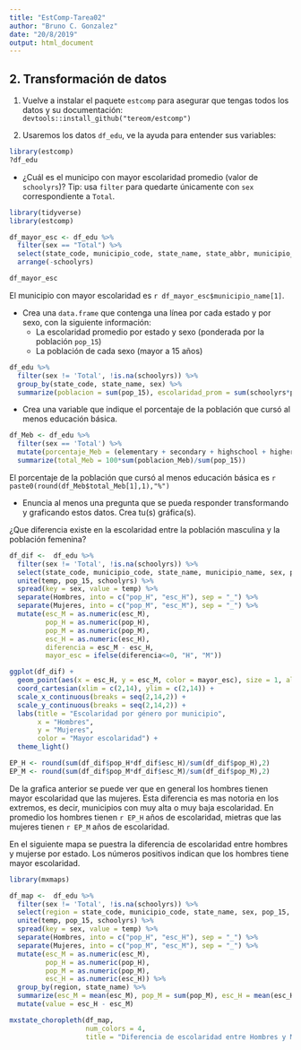 ```yaml
---
title: "EstComp-Tarea02"
author: "Bruno C. Gonzalez"
date: "20/8/2019"
output: html_document
---
```


## 2. Transformación de datos {-}

1. Vuelve a instalar el paquete `estcomp` para asegurar que tengas todos los
datos y su documentación: `devtools::install_github("tereom/estcomp")`

2. Usaremos los datos `df_edu`, ve la ayuda para entender sus variables:

```r
library(estcomp)
?df_edu
```

* ¿Cuál es el municipo con mayor escolaridad promedio (valor de `schoolyrs`)?
  Tip: usa `filter` para quedarte únicamente con `sex` correspondiente a 
  `Total`.
    
```r

library(tidyverse)
library(estcomp)

df_mayor_esc <- df_edu %>%
  filter(sex == "Total") %>% 
  select(state_code, municipio_code, state_name, state_abbr, municipio_name, schoolyrs) %>% 
  arrange(-schoolyrs)

df_mayor_esc

```
    
  El municipio con mayor escolaridad es `r df_mayor_esc$municipio_name[1]`.


  
* Crea una `data.frame` que contenga una línea por cada estado y por sexo, con la siguiente información:
  * La escolaridad promedio por estado y sexo (ponderada por la población `pop_15`)
  * La población de cada sexo (mayor a 15 años)
  
```r

df_edu %>% 
  filter(sex != 'Total', !is.na(schoolyrs)) %>% 
  group_by(state_code, state_name, sex) %>%
  summarize(poblacion = sum(pop_15), escolaridad_prom = sum(schoolyrs*pop_15)/sum(pop_15))


```
  
* Crea una variable que indique el porcentaje de la población que cursó al menos educación básica. 
  
```r

df_Meb <- df_edu %>% 
  filter(sex == 'Total') %>% 
  mutate(porcentaje_Meb = (elementary + secondary + highschool + higher_edu)/100, poblacion_Meb = porcentaje_Meb*pop_15) %>%
  summarize(total_Meb = 100*sum(poblacion_Meb)/sum(pop_15))

```

  El porcentaje de la población que  cursó al menos educación básica es `r paste0(round(df_Meb$total_Meb[1],1),"%")`
  
* Enuncia al menos una pregunta que se pueda responder transformando y graficando estos datos. Crea tu(s) gráfica(s).

¿Que diferencia existe en la escolaridad entre la población masculina y la población femenina?

```r

df_dif <-  df_edu %>%
  filter(sex != 'Total', !is.na(schoolyrs)) %>%
  select(state_code, municipio_code, state_name, municipio_name, sex, pop_15, schoolyrs) %>% 
  unite(temp, pop_15, schoolyrs) %>% 
  spread(key = sex, value = temp) %>% 
  separate(Hombres, into = c("pop_H", "esc_H"), sep = "_") %>%
  separate(Mujeres, into = c("pop_M", "esc_M"), sep = "_") %>%
  mutate(esc_M = as.numeric(esc_M), 
         pop_H = as.numeric(pop_H), 
         pop_M = as.numeric(pop_M), 
         esc_H = as.numeric(esc_H),
         diferencia = esc_M - esc_H,
         mayor_esc = ifelse(diferencia<=0, "H", "M"))

ggplot(df_dif) +
  geom_point(aes(x = esc_H, y = esc_M, color = mayor_esc), size = 1, alpha = 0.8) +
  coord_cartesian(xlim = c(2,14), ylim = c(2,14)) +
  scale_x_continuous(breaks = seq(2,14,2)) +
  scale_y_continuous(breaks = seq(2,14,2)) +
  labs(title = "Escolaridad por género por municipio",
       x = "Hombres",
       y = "Mujeres",
       color = "Mayor escolaridad") +
  theme_light()

EP_H <- round(sum(df_dif$pop_H*df_dif$esc_H)/sum(df_dif$pop_H),2)
EP_M <- round(sum(df_dif$pop_M*df_dif$esc_M)/sum(df_dif$pop_M),2)

```

De la grafica anterior se puede ver que en general los hombres tienen mayor escolaridad que las mujeres. Esta diferencia es mas notoria en los extremos, es decir, municipios con muy alta o muy baja escolaridad. En promedio los hombres tienen `r EP_H` años de escolaridad, mietras que las mujeres tienen `r EP_M` años de escolaridad.

En el siguiente mapa se puestra la diferencia de escolaridad entre hombres y mujerse por estado. Los números positivos indican que los hombres tiene mayor escolaridad.

```r

library(mxmaps)

df_map <-  df_edu %>%
  filter(sex != 'Total', !is.na(schoolyrs)) %>%
  select(region = state_code, municipio_code, state_name, sex, pop_15, schoolyrs) %>% 
  unite(temp, pop_15, schoolyrs) %>% 
  spread(key = sex, value = temp) %>% 
  separate(Hombres, into = c("pop_H", "esc_H"), sep = "_") %>%
  separate(Mujeres, into = c("pop_M", "esc_M"), sep = "_") %>%
  mutate(esc_M = as.numeric(esc_M), 
         pop_H = as.numeric(pop_H), 
         pop_M = as.numeric(pop_M), 
         esc_H = as.numeric(esc_H)) %>% 
  group_by(region, state_name) %>% 
  summarize(esc_M = mean(esc_M), pop_M = sum(pop_M), esc_H = mean(esc_H), pop_H = sum(pop_H)) %>% 
  mutate(value = esc_H - esc_M)

mxstate_choropleth(df_map,
                   num_colors = 4,
                   title = "Diferencia de escolaridad entre Hombres y Mujeres")


```
